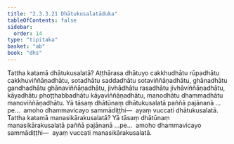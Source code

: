 ```yaml
---
title: "2.3.3.21 Dhātukusalatāduka"
tableOfContents: false
sidebar:
  order: 14
type: "tipitaka"
basket: "ab"
book: "dhs"
---
```



<DynamicBreadcrumb />

<Division number="1340" book="dhs" bookNo="29" page="259">

<Paragraph number="2045" book="dhs">
Tattha katamā dhātukusalatā? Aṭṭhārasa dhātuyo cakkhudhātu rūpadhātu cakkhuviññāṇadhātu, sotadhātu saddadhātu sotaviññāṇadhātu, ghānadhātu gandhadhātu ghānaviññāṇadhātu, jivhādhātu rasadhātu jivhāviññāṇadhātu, kāyadhātu phoṭṭhabbadhātu kāyaviññāṇadhātu, manodhātu dhammadhātu manoviññāṇadhātu. Yā tāsaṃ dhātūnaṃ dhātukusalatā paññā pajānanā …pe…  amoho dhammavicayo sammādiṭṭhi—  ayaṃ vuccati dhātukusalatā.
</Paragraph>

</Division>
<Division number="1341" book="dhs" bookNo="29" page="259">

<Paragraph number="2046" book="dhs">
Tattha katamā manasikārakusalatā? Yā tāsaṃ dhātūnaṃ manasikārakusalatā paññā pajānanā …pe…  amoho dhammavicayo sammādiṭṭhi—  ayaṃ vuccati manasikārakusalatā.
</Paragraph>
</Division>